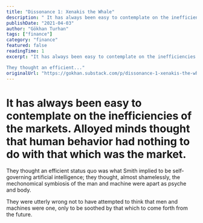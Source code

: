 ```yaml
---
title: "Dissonance 1: Xenakis the Whale"
description: " It has always been easy to contemplate on the inefficiencies of the markets."
publishDate: "2021-04-03"
author: "Gökhan Turhan"
tags: ["finance"]
category: "finance"
featured: false
readingTime: 1
excerpt: "It has always been easy to contemplate on the inefficiencies of the markets. Alloyed minds thought that human behavior had nothing to do with that which was the market.

They thought an efficient..."
originalUrl: "https://gokhan.substack.com/p/dissonance-1-xenakis-the-whale"
---
```


# It has always been easy to contemplate on the inefficiencies of the markets. Alloyed minds thought that human behavior had nothing to do with that which was the market.

They thought an efficient status quo was what Smith implied to be self-governing artificial intelligence; they thought, almost shamelessly, the mechonomical symbiosis of the man and machine were apart as psyche and body.

They were utterly wrong not to have attempted to think that men and machines were one, only to be soothed by that which to come forth from the future.